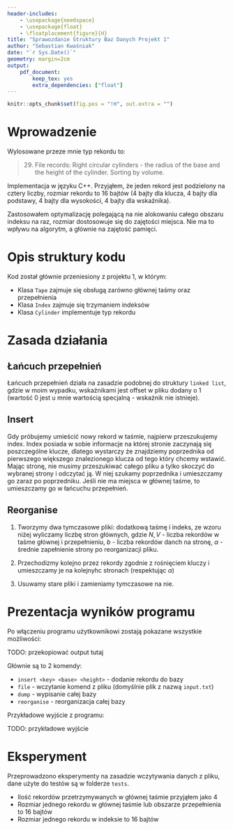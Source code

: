 ```yaml
---
header-includes:
    - \usepackage{needspace}
    - \usepackage{float}
    - \floatplacement{figure}{H}
title: "Sprawozdanie Struktury Baz Danych Projekt 1"
author: "Sebastian Kwaśniak"
date: "`r Sys.Date()`"
geometry: margin=2cm
output:
    pdf_document:
        keep_tex: yes
        extra_dependencies: ["float"]
---
```


```r
knitr::opts_chunk$set(fig.pos = "!H", out.extra = "")
```

\renewcommand{\figurename}{Rys.}

# Wprowadzenie
Wylosowane przeze mnie typ rekordu to:

>  29. File records: Right circular cylinders - the radius of the base and the
>  height of the cylinder. Sorting by volume.

Implementacja w języku C++. Przyjąłem, że jeden rekord jest podzielony na cztery liczby, rozmiar rekordu
to 16 bajtów (4 bajty dla klucza, 4 bajty dla podstawy, 4 bajty dla wysokości,
4 bajty dla wskaźnika).

Zastosowałem optymalizację polegającą na nie alokowaniu całego obszaru indeksu na raz,
rozmiar dostosowuje się do zajętości miejsca. Nie ma to wpływu na algorytm,
a głównie na zajętość pamięci.

# Opis struktury kodu

Kod został głównie przeniesiony z projektu 1, w którym:

- Klasa `Tape` zajmuje się obsługą zarówno głównej taśmy oraz przepełnienia
- Klasa `Index` zajmuje się trzymaniem indeksów
- Klasa `Cylinder` implementuje typ rekordu

# Zasada działania

## Łańcuch przepełnień

Łańcuch przepełnień działa na zasadzie podobnej do struktury `linked list`,
gdzie w moim wypadku, wskaźnikami jest offset w pliku dodany o 1
(wartość 0 jest u mnie wartością specjalną - wskaźnik nie istnieje).

## Insert

Gdy próbujemy umieścić nowy rekord w taśmie, najpierw przeszukujemy index.
Index posiada w sobie informacje na której stronie zaczynają się
poszczególne klucze, dlatego wystarczy że znajdziemy poprzednika od
pierwszego większego znalezionego klucza od tego który chcemy wstawić.
Mając stronę, nie musimy przeszukiwać całego pliku a tylko skoczyć do wybranej
strony i odczytać ją. W niej szukamy poprzednika i umieszczamy go zaraz
po poprzedniku. Jeśli nie ma miejsca w głównej taśme, to umieszczamy
go w łańcuchu przepełnień.

## Reorganise

1. Tworzymy dwa tymczasowe pliki: dodatkową taśmę i indeks, ze wzoru niżej
wyliczamy liczbę stron głównych, gdzie $N,V$ - liczba rekordów w taśme głównej
i przepełnieniu, $b$ - liczba rekordów danch na stronę, $\alpha$ - średnie
zapełnienie strony po reorganizacji pliku.

\begin{align}
\lceil \frac{N+V}{b* \alpha }\rceil
\end{align}

2. Przechodizmy kolejno przez rekordy zgodnie z rośnięciem kluczy i umieszczamy
je na kolejnyhc stronach (respektując $\alpha$)

3. Usuwamy stare pliki i zamieniamy tymczasowe na nie.


# Prezentacja wyników programu

Po włączeniu programu użytkownikowi zostają pokazane wszystkie możliwości:

TODO: przekopiować output tutaj

Głównie są to 2 komendy:

- `insert <key> <base> <height>` - dodanie rekordu do bazy
- `file` - wczytanie komend z pliku (domyślnie plik z nazwą `input.txt`)
- `dump` - wypisanie całej bazy
- `reorganise` - reorganizacja całej bazy

Przykładowe wyjście z programu:

TODO: przykładowe wyjście

# Eksperyment

Przeprowadzono eksperymenty na zasadzie wczytywania danych z pliku,
dane użyte do testów są w folderze `tests`.

- Ilość rekordów przetrzymywanych w głównej taśmie przyjąłem jako 4
- Rozmiar jednego rekordu w głównej taśmie lub obszarze przepełnienia to 16 bajtów
- Rozmiar jednego rekordu w indeksie to 16 bajtów

